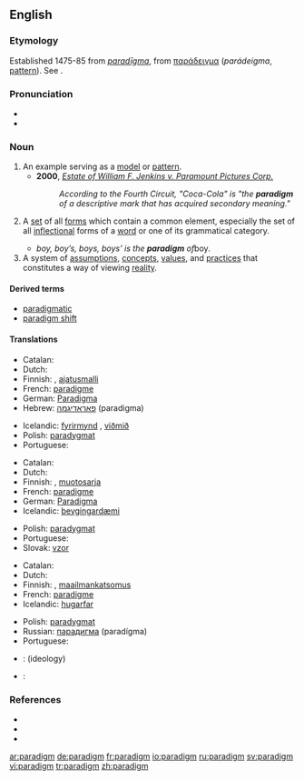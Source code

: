 {{was wotd|2006|June|13}}
==English==
===Etymology===
Established 1475-85 from {{LL.}} ''[[paradigma|paradīgma]]'', from {{Gr.}} [[παράδειγμα]] (''parádeigma'', [[pattern]]). See {{pie|deik-}}.

===Pronunciation===
* {{IPA|/ˈpær.ə.daɪm/}}
* {{audio|en-us-paradigm.ogg|Audio (US)}}

===Noun===
{{en-noun}}

# An example serving as a [[model]] or [[pattern]].
#* '''2000''', ''[[s:Estate of William F. Jenkins v. Paramount Pictures Corp.|Estate of William F. Jenkins v. Paramount Pictures Corp.]]''
#*: ''According to the Fourth Circuit, "Coca-Cola" is "the '''paradigm''' of a descriptive mark that has acquired secondary meaning."''
# {{context|linguistics}} A [[set]] of all [[form]]s which contain a common element, especially the set of all [[inflection]]al forms of a [[word]] or one of its grammatical category.
#* ''boy, boy’s, boys, boys’ is the '''paradigm''' of ''boy''.''
# A system of [[assumption]]s, [[concept]]s, [[value]]s, and [[practice]]s that constitutes a way of viewing [[reality]].

====Derived terms====
*[[paradigmatic]]
*[[paradigm shift]]

====Translations====
{{trans-top|model or example}}
*Catalan: {{t|ca|paradigma|m}}
*Dutch: {{t|nl|paradigma|n}}
*Finnish: {{t|fi|paradigma}}, [[ajatusmalli]]
*French: [[paradigme]] {{m}}
*German: [[Paradigma]] {{n}}
*Hebrew: [[פאראדיגמה]] (paradigma) {{f}}
{{trans-mid}}
*Icelandic: [[fyrirmynd]] {{f}}, [[viðmið]] {{n}}
*Polish: [[paradygmat]] {{m}}
*Portuguese: {{t|pt|paradigma|m}}
{{trans-bottom}}

{{trans-top|grammatical inflections}}
*Catalan: {{t|ca|paradigma|m}}
*Dutch: {{t|nl|paradigma|n}}
*Finnish: {{t|fi|paradigma}}, [[muotosarja]]
*French: [[paradigme]] {{m}}
*German: [[Paradigma]] {{n}}
*Icelandic: [[beygingardæmi]] {{n}}
{{trans-mid}}
*Polish: [[paradygmat]] {{m}}
*Portuguese: {{t|pt|paradigma|m}}
*Slovak: [[vzor]] {{m}}
{{trans-bottom}}

{{trans-top|way of thinking}}
*Catalan: {{t|ca|paradigma|m}}
*Dutch: {{t|nl|paradigma|n}}
*Finnish: {{t|fi|paradigma}}, [[maailmankatsomus]]
*French: [[paradigme]] {{m}}
*Icelandic: [[hugarfar]] {{n}}
{{trans-mid}}
*Polish: [[paradygmat]] {{m}}
*Russian: [[парадигма]] (paradígma) {{f}}
*Portuguese: {{t|pt|paradigma|m}}
{{trans-bottom}}

{{checktrans}}
{{trans-top|Translations to be categorized}}
*{{ttbc|Slovak}}: {{t|sk|paradigma|f}} (ideology)
*{{ttbc|Spanish}}: {{t|es|paradigma|m}}
{{trans-bottom}}

===References===
{{pedialite|Paradigm}}
* {{R:American Heritage 2000|paradigm}}
* {{R:Dictionary.com|paradigm}}
* {{R:WordNet 2003|paradigm}}

[[ar:paradigm]]
[[de:paradigm]]
[[fr:paradigm]]
[[io:paradigm]]
[[ru:paradigm]]
[[sv:paradigm]]
[[vi:paradigm]]
[[tr:paradigm]]
[[zh:paradigm]]